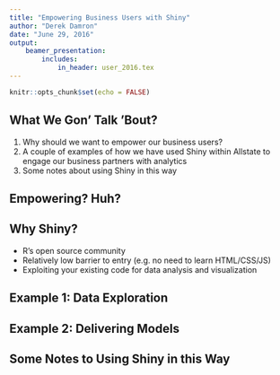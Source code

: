 ```yaml
---
title: "Empowering Business Users with Shiny"
author: "Derek Damron"
date: "June 29, 2016"
output:
    beamer_presentation:
        includes:
            in_header: user_2016.tex
---
```


```r
knitr::opts_chunk$set(echo = FALSE)
```

## What We Gon' Talk 'Bout?

1. Why should we want to empower our business users?
2. A couple of examples of how we have used Shiny within Allstate
   to engage our business partners with analytics
3. Some notes about using Shiny in this way

## Empowering?  Huh?

\begin{itemize}[<+->]
    \item Why to we build things?
    \begin{itemize}
        \item<.-> To pay the bills
        \item<.-> Because it's fun
        \item<.-> To have an impact
    \end{itemize}
    \item Building positive relationships with others is necessary to 
                    make an impact in a fast-moving world
    \item<.-> Transparency and sharing ownership of work is often critical
                    and can often supersede the work itself
    \item Shiny can be used as an effective tool for building
                    relationships between data workers and business users
\end{itemize}

## Why Shiny?

- R's open source community
- Relatively low barrier to entry (e.g. no need to learn HTML/CSS/JS)
- Exploiting your existing code for data analysis and visualization

## Example 1: Data Exploration

\begin{itemize}[<+->]
    \item Working with a technology group to proactively identify server outages
    \begin{itemize}
        \item<.-> E.g. based on recent changes, assigned resources, and call notes
    \end{itemize}
    \item This data is primarily user-supplied and hence is very messy and nuanced
    \item<.-> Our business partners had some experience analyzing this data but weren't
            able to dive as deep as they wanted
    \item Shiny helped us easily collaborate with our business user 
                    to explore and understand this data
    \begin{itemize}
        \item<.-> We get to leverage their persepective on the business-side of the data (How do software changes get scheduled and how is that documented?)
        \item<.-> Our business partners get to leverage our experience working with data
    \end{itemize}
\end{itemize}

## Example 2: Delivering Models

\begin{itemize}[<+->]
    \item Working with claims adjusters to give them fast and quantitatively based
  estimates on expected claim amounts early on in the process
    \begin{itemize}
        \item<.-> E.g. for procatively reaching for quick payments when we expect a claim
    to be extensive
    \end{itemize}
    \item Again, this data is primarily user-supplied and hence is very messy and nuanced
    \item<.-> Our business partners had some experience analyzing this data but weren't
  able to dive as deep as they wanted
    \item Shiny helped us quickly create a prototype application to mine adjuster notes and
  provide
    \begin{itemize}
        \item<.-> We get to leverage their perspective on cases (Qualitative information relevant to the claim that is hard to measure)
        \item<.-> Our business partners get to leverage model that suggest actions and provide
    a quantitative context for those suggestions
    \end{itemize}
\end{itemize}

## Some Notes to Using Shiny in this Way

\begin{itemize}[<+->]
    \item Shiny is a fantastic **supplement** to great work but does not **replace** great work
    \item<.-> As with any tool, it requires:
    \begin{itemize}
        \item<.-> Strategic direction
        \begin{itemize}
            \item<.-> E.g. what does this Shiny app really need to help us do
        \end{itemize}
    \end{itemize}
    \begin{itemize}
        \item Good communication
        \begin{itemize}
            \item<.-> E.g. in making assumptions and setting expectations
        \end{itemize}
    \end{itemize}
    \begin{itemize}
        \item Good data work
        \begin{itemize}
            \item<.-> E.g. in preparing and modeling data
        \end{itemize}
    \end{itemize}
\end{itemize}

